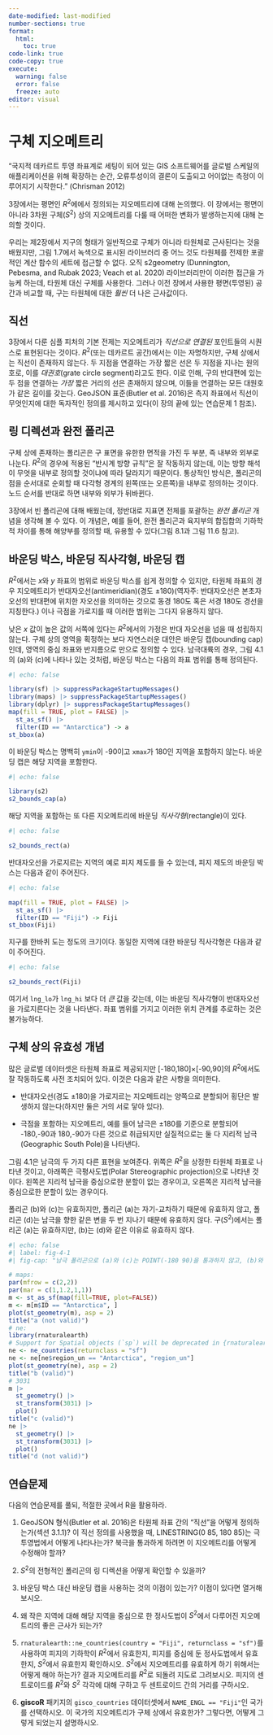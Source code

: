 ```yaml
---
date-modified: last-modified
number-sections: true
format: 
  html: 
    toc: true
code-link: true
code-copy: true
execute: 
  warning: false
  error: false
  freeze: auto
editor: visual
---
```


# 구체 지오메트리 {#sec-spherical}

"국지적 데카르트 투영 좌표계로 세팅이 되어 있는 GIS 소프트웨어를 글로벌 스케일의 애플리케이션을 위해 확장하는 순간, 오류투성이의 결론이 도출되고 어이없는 측정이 이루어지기 시작한다." (Chrisman 2012)

3장에서는 평면인 $R^2$에에서 정의되는 지오메트리에 대해 논의했다. 이 장에서는 평면이 아니라 3차원 구체($S^2$) 상의 지오메트리를 다룰 때 어떠한 변화가 발생하는지에 대해 논의할 것이다.

우리는 제2장에서 지구의 형태가 일반적으로 구체가 아니라 타원체로 근사된다는 것을 배웠지만, 그림 1.7에서 녹색으로 표시된 라이브러리 중 어느 것도 타원체를 전제한 포괄적인 계산 함수의 세트에 접근할 수 없다. 오직 s2geometry (Dunnington, Pebesma, and Rubak 2023; Veach et al. 2020) 라이브러리만이 이러한 접근을 가능케 하는데, 타원체 대신 구체를 사용한다. 그러나 이전 장에서 사용한 평면(투영된) 공간과 비교할 때, 구는 타원체에 대한 *훨씬* 더 나은 근사값이다.

## 직선

3장에서 다룬 심플 피처의 기본 전제는 지오메트리가 *직선으로 연결된* 포인트들의 시퀀스로 표현된다는 것이다. $R^2$(또는 데카르트 공간)에서는 이는 자명하지만, 구체 상에서는 직선이 존재하지 않는다. 두 지점을 연결하는 가장 짧은 선은 두 지점을 지나는 원의 호로, 이를 *대권호*(grate circle segment)라고도 한다. 이로 인해, 구의 반대편에 있는 두 점을 연결하는 *가장* 짧은 거리의 선은 존재하지 않으며, 이들을 연결하는 모든 대원호가 같은 길이를 갖는다. GeoJSON 표준(Butler et al. 2016)은 측지 좌표에서 직선이 무엇인지에 대한 독자적인 정의를 제시하고 있다(이 장의 끝에 있는 연습문제 1 참조).

## 링 디렉션과 완전 폴리곤

구체 상에 존재하는 폴리곤은 구 표면을 유한한 면적을 가진 두 부분, 즉 내부와 외부로 나눈다. $R^2$의 경우에 적용된 "반시계 방향 규칙"은 잘 작동하지 않는데, 이는 방향 해석이 무엇을 내부로 정의할 것이냐에 따라 달라지기 때문이다. 통상적인 방식은, 폴리곤의 점을 순서대로 순회할 때 다각형 경계의 왼쪽(또는 오른쪽)을 내부로 정의하는 것이다. 노드 순서를 반대로 하면 내부와 외부가 뒤바뀐다.

3장에서 빈 폴리곤에 대해 배웠는데, 정반대로 지표면 전체를 포괄하는 *완전 폴리곤* 개념을 생각해 볼 수 있다. 이 개념은, 예를 들어, 완전 폴리곤과 육지부의 합집합의 기하학적 차이를 통해 해양부를 정의할 때, 유용할 수 있다(그림 8.1과 그림 11.6 참고).

## 바운딩 박스, 바운딩 직사각형, 바운딩 캡

$R^2$에서는 $x$와 $y$ 좌표의 범위로 바운딩 박스를 쉽게 정의할 수 있지만, 타원체 좌표의 경우 지오메트리가 반대자오선(antimeridian)(경도 $\pm 180$)(역자주: 반대자오선은 본초자오선의 반대편에 위치한 자오선을 의미하는 것으로 동경 180도 혹은 서경 180도 경선을 지칭한다.) 이나 극점을 가로지를 때 이러한 범위는 그다지 유용하지 않다.

낮은 $x$ 값이 높은 값의 서쪽에 있다는 $R^2$에서의 가정은 반대 자오선을 넘을 때 성립하지 않는다. 구체 상의 영역을 획정하는 보다 자연스러운 대안은 바운딩 캡(bounding cap)인데, 영역의 중심 좌표와 반지름으로 만으로 정의할 수 있다. 남극대륙의 경우, 그림 4.1의 (a)와 (c)에 나타나 있는 것처럼, 바운딩 박스는 다음의 좌표 범위를 통해 정의된다.

```r
#| echo: false

library(sf) |> suppressPackageStartupMessages()
library(maps) |> suppressPackageStartupMessages()
library(dplyr) |> suppressPackageStartupMessages()
map(fill = TRUE, plot = FALSE) |>
  st_as_sf() |>
  filter(ID == "Antarctica") -> a
st_bbox(a)

```

이 바운딩 박스는 명백히 `ymin`이 -90이고 `xmax`가 180인 지역을 포함하지 않는다. 바운딩 캡은 해당 지역을 포함한다.

```r
#| echo: false

library(s2)
s2_bounds_cap(a)

```

해당 지역을 포함하는 또 다른 지오메트리에 바운딩 *직사각형*(rectangle)이 있다.

```r
#| echo: false

s2_bounds_rect(a)

```

반대자오선을 가로지르는 지역의 예로 피지 제도를 들 수 있는데, 피지 제도의 바운딩 박스는 다음과 같이 주어진다.

```r
#| echo: false

map(fill = TRUE, plot = FALSE) |>
  st_as_sf() |>
  filter(ID == "Fiji") -> Fiji
st_bbox(Fiji)

```

지구를 한바퀴 도는 정도의 크기이다. 동일한 지역에 대한 바운딩 직사각형은 다음과 같이 주어진다.

```r
#| echo: false

s2_bounds_rect(Fiji)

```

여기서 `lng_lo`가 `lng_hi` 보다 더 *큰* 값을 갖는데, 이는 바운딩 직사각형이 반대자오선을 가로지른다는 것을 나타낸다. 좌표 범위를 가지고 이러한 위치 관계를 추로하는 것은 불가능하다.

## 구체 상의 유효성 개념

많은 글로벌 데이터셋은 타원체 좌표로 제공되지만 \[-180,180\]$\times$\[-90,90\]의 $R^2$에서도 잘 작동하도록 사전 조치되어 있다. 이것은 다음과 같은 사항을 의미한다.

-   반대자오선(경도 $\pm 180$)을 가로지르는 지오메트리는 양쪽으로 분할되어 횡단은 발생하지 않는다(하지만 둘은 거의 서로 닿아 있다).

-   극점을 포함하는 지오메트리, 예를 들어 남극은 $\pm 180$를 기준으로 분할되어 -180,-90과 180,-90가 다른 것으로 취급되지만 실질적으로는 둘 다 지리적 남극(Geographic South Pole)을 나타낸다.

그림 4.1은 남극의 두 가지 다른 표현을 보여준다. 위쪽은 $R^2$을 상정한 타원체 좌표로 나타낸 것이고, 아래쪽은 극평사도법(Polar Stereographic projection)으로 나타낸 것이다. 왼쪽은 지리적 남극을 중심으로한 분할이 없는 경우이고, 오른쪽은 지리적 남극을 중심으로한 분할이 있는 경우이다.

폴리곤 (b)와 (c)는 유효하지만, 폴리곤 (a)는 자기-교차하기 때문에 유효하지 않고, 폴리곤 (d)는 남극을 향한 같은 변을 두 번 지나기 때문에 유효하지 않다. 구($S^2$)에서는 폴리곤 (a)는 유효하지만, (b)는 (d)와 같은 이유로 유효하지 않다.

```r
#| echo: false
#| label: fig-4-1
#| fig-cap: "남극 폴리곤으로 (a)와 (c)는 POINT(-180 90)을 통과하지 않고, (b)와 (d)는 POINT(-180 -90)과 POINT(180 -90)을 통과한다."

# maps:
par(mfrow = c(2,2))
par(mar = c(1,1.2,1,1))
m <- st_as_sf(map(fill=TRUE, plot=FALSE))
m <- m[m$ID == "Antarctica", ]
plot(st_geometry(m), asp = 2)
title("a (not valid)")
# ne:
library(rnaturalearth)
# Support for Spatial objects (`sp`) will be deprecated in {rnaturalearth} and will be removed in a future release of the package. Please use `sf` objects with {rnaturalearth}. For example: `ne_download(returnclass = 'sf')`
ne <- ne_countries(returnclass = "sf")
ne <- ne[ne$region_un == "Antarctica", "region_un"]
plot(st_geometry(ne), asp = 2)
title("b (valid)")
# 3031
m |>
  st_geometry() |>
  st_transform(3031) |>
  plot()
title("c (valid)")
ne |>
  st_geometry() |>
  st_transform(3031) |>
  plot()
title("d (not valid)")

```

## 연습문제

다음의 연습문제를 풀되, 적절한 곳에서 R을 활용하라.

1.  GeoJSON 형식(Butler et al. 2016)은 타원체 좌표 간의 "직선"을 어떻게 정의하는가(섹션 3.1.1)? 이 직선 정의를 사용했을 때, LINESTRING(0 85, 180 85)는 극투영법에서 어떻게 나타나는가? 북극을 통과하게 하려면 이 지오메트리를 어떻게 수정해야 할까?

2.  $S^2$의 전형적인 폴리곤의 링 디렉션을 어떻게 확인할 수 있을까?

3.  바운딩 박스 대신 바운딩 캡을 사용하는 것의 이점이 있는가? 이점이 있다면 열거해 보시오.

4.  왜 작은 지역에 대해 해당 지역을 중심으로 한 정사도법이 $S^2$에서 다루어진 지오메트리의 좋은 근사가 되는가?

5.  `rnaturalearth::ne_countries(country = "Fiji", returnclass = "sf")`를 사용하여 피지의 기하학이 $R^2$에서 유효한지, 피지를 중심에 둔 정사도법에서 유효한지, $S^2$에서 유효한지 확인하시오. $S^2$에서 지오메트리를 유효하게 하기 위해서는 어떻게 해야 하는가? 결과 지오메트리를 $R^2$로 되돌려 지도로 그려보시오. 피지의 센트로이드를 $R^2$와 $S^2$ 각각에 대해 구하고 두 센트로이드 간의 거리를 구하시오.

6.  **giscoR** 패키지의 `gisco_countries` 데이터셋에서 `NAME_ENGL == "Fiji"`인 국가를 선택하시오. 이 국가의 지오메트리가 구체 상에서 유효한가? 그렇다면, 어떻게 그렇게 되었는지 설명하시오.
